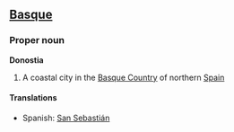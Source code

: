 ==[[Basque]]==
===Proper noun===
'''Donostia'''

# A coastal city in the [[Basque Country]] of northern [[Spain]]

====Translations====
*Spanish: [[San Sebastián]]